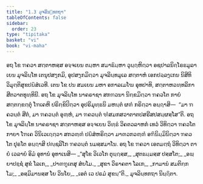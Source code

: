 ```yaml
---
title: "1.3 ມຸຈລິນ຺ທກຖາ"
tableOfContents: false
sidebar:
  order: 23
type: "tipitaka"
basket: "vi"
book: "vi-maha"
---
```



<DynamicBreadcrumb />

<Division number="5" book="vi-maha">

<Paragraph number="17" book="vi-maha">
ອຖ ໂຂ ຠຄວາ ສຕ຺ຕາຫສ຺ສ ອຈ຺ຈເຍນ ຕມ຺ຫາ ສມາຘິມ຺ຫາ ວຸຏ຺ຐຫິຕ຺ວາ ອຊປາລນິຄ຺ໂຣຘມູລາ ເຍນ ມຸຈລິນ຺ໂທ ເຕນຸປສງ຺ກມິ, ອຸປສງ຺ກມິຕ຺ວາ ມຸຈລິນ຺ທມູເລ ສຕ຺ຕາຫໍ ເອກປລ຺ລງ຺ເກນ ນິສີທິ ວິມຸຕ຺ຕິສຸຂປຏິສໍເວທີ. ເຕນ ໂຂ ປນ ສມເຍນ ມຫາ ອກາລເມໂຆ ອຸທປາທິ, ສຕ຺ຕາຫວທ຺ທລິກາ ສີຕວາຕທຸທ຺ທິນີ. ອຖ ໂຂ ມຸຈລິນ຺ໂທ ນາຄຣາຊາ ສກຠວນາ ນິກ຺ຂມິຕ຺ວາ ຠຄວໂຕ ກາຍໍ ສຕ຺ຕກ຺ຂຕ຺ຕຸໍ ໂຠເຄຫິ ປຣິກ຺ຂິປິຕ຺ວາ ອຸປຣິມຸທ຺ຘນິ ມຫນ຺ຕໍ ຜຓໍ ກຣິຕ຺ວາ ອຏ຺ຐາສິ—  “ມາ ຠຄວນ຺ຕໍ ສີຕໍ, ມາ ຠຄວນ຺ຕໍ ອຸຓ຺ຫໍ, ມາ ຠຄວນ຺ຕໍ ຑໍສມກສວາຕາຕປສຣີສປສມ຺ຜສ຺ໂສ”ຕິ. ອຖ ໂຂ ມຸຈລິນ຺ໂທ ນາຄຣາຊາ ສຕ຺ຕາຫສ຺ສ ອຈ຺ຈເຍນ ວິທ຺ຘໍ ວິຄຕວລາຫກໍ ເທວໍ ວິທິຕ຺ວາ ຠຄວໂຕ ກາຍາ ໂຠເຄ ວິນິເວເຐຕ຺ວາ ສກວຓ຺ຓໍ ປຏິສໍຫຣິຕ຺ວາ ມາຓວກວຓ຺ຓໍ ອຠິນິມ຺ມິນິຕ຺ວາ ຠຄວໂຕ ປຸຣໂຕ ອຏ຺ຐາສິ ປຎ຺ຊລິໂກ ຠຄວນ຺ຕໍ ນມສ຺ສມາໂນ. ອຖ ໂຂ ຠຄວາ ເອຕມຕ຺ຖໍ ວິທິຕ຺ວາ ຕາຍໍ ເວລາຍໍ ອິມໍ ອຸທານໍ ອຸທາເນສິ—
</Paragraph>

<Paragraph number="18" type="verses" book="vi-maha">
_“ສຸໂຂ ວິເວໂກ ຕຸຏ຺ຐສ຺ສ,_  
_ສຸຕຘມ຺ມສ຺ສ ປສ຺ສໂຕ;_  
_ອພ຺ຍາປຊ຺ຊໍ ສຸຂໍ ໂລເກ,_  
_ປາຓຠູເຕສຸ ສໍຍໂມ._  

</Paragraph>

<Paragraph number="19" type="verses" book="vi-maha">
_ສຸຂາ ວິຣາຄຕາ ໂລເກ,_  
_ກາມານໍ ສມຕິກ຺ກໂມ;_  
_ອສ຺ມິມານສ຺ສ ໂຍ ວິນໂຍ,_  
_ເອຕໍ ເວ ປຣມໍ ສຸຂນ຺”ຕິ._  


</Paragraph>
</Division>

<Paragraph number="20" type="center" book="vi-maha">
ມຸຈລິນ຺ທກຖາ ນິຏ຺ຐິຕາ.
</Paragraph>